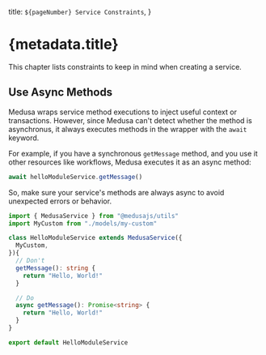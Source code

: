   title: `${pageNumber} Service Constraints`,
}

# {metadata.title}

This chapter lists constraints to keep in mind when creating a service.

## Use Async Methods

Medusa wraps service method executions to inject useful context or transactions. However, since Medusa can't detect whether the method is asynchronus, it always executes methods in the wrapper with the `await` keyword.

For example, if you have a synchronous `getMessage` method, and you use it other resources like workflows, Medusa executes it as an async method:

```ts
await helloModuleService.getMessage()
```

So, make sure your service's methods are always async to avoid unexpected errors or behavior.

```ts highlights={[["8", "", "Method must be async."], ["13", "async", "Correct way of defining the method."]]}
import { MedusaService } from "@medusajs/utils"
import MyCustom from "./models/my-custom"

class HelloModuleService extends MedusaService({
  MyCustom,
}){
  // Don't
  getMessage(): string {
    return "Hello, World!"
  }

  // Do
  async getMessage(): Promise<string> {
    return "Hello, World!"
  }
}

export default HelloModuleService
```
